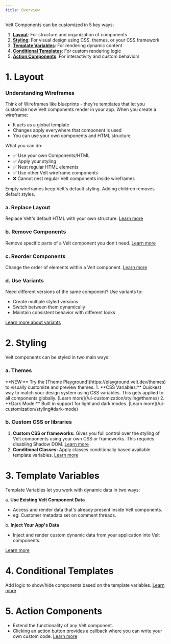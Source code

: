 ```yaml
---
title: Overview
---
```


Velt Components can be customized in 5 key ways:

1. [**Layout**](#1-layout): For structure and organization of components
2. [**Styling**](#2-styling): For visual design using CSS, themes, or your CSS framework
3. [**Template Variables**](#3-template-variables): For rendering dynamic content
4. [**Conditional Templates**](#4-conditional-templates): For custom rendering logic
5. [**Action Components**](#5-action-components): For interactivity and custom behaviors

# 1. Layout

### Understanding Wireframes

Think of Wireframes like blueprints - they're templates that let you customize how Velt components render in your app. When you create a wireframe:
- It acts as a global template
- Changes apply everywhere that component is used
- You can use your own components and HTML structure

What you can do:
- ✅ Use your own Components/HTML
- ✅ Apply your styling
- ✅ Nest regular HTML elements
- ✅ Use other Velt wireframe components
- ❌ Cannot nest regular Velt components inside wireframes

<Warning>
Empty wireframes keep Velt's default styling. Adding children removes default styles.
</Warning>

### a. Replace Layout
Replace Velt's default HTML with your own structure.
[Learn more](/ui-customization/layout#replace-default-layout)

### b. Remove Components 
Remove specific parts of a Velt component you don't need.
[Learn more](/ui-customization/layout#remove-components)

### c. Reorder Components
Change the order of elements within a Velt component.
[Learn more](/ui-customization/layout#reorder-components)

### d. Use Variants
Need different versions of the same component? Use variants to:
- Create multiple styled versions
- Switch between them dynamically
- Maintain consistent behavior with different looks

[Learn more about variants](/ui-customization/layout#variants)

# 2. Styling

Velt components can be styled in two main ways:
### a. Themes
<Info>
**NEW:** Try the [Theme Playground](https://playground.velt.dev/themes) to visually customize and preview themes.
</Info>
1. **CSS Variables:** Quickest way to match your design system using CSS variables. This gets applied to all components globally. [Learn more](/ui-customization/styling#themes)
2. **Dark Mode:** Built in support for light and dark modes. [Learn more](/ui-customization/styling#dark-mode)


### b. Custom CSS or libraries
1. **Custom CSS or frameworks:** Gives you full control over the styling of Velt components using your own CSS or frameworks. This requires disabling Shadow DOM. [Learn more](/ui-customization/styling#custom-css-or-libraries)
2. **Conditional Classes:** Apply classes conditionally based available template variables. [Learn more](/ui-customization/styling#conditional-classes)


# 3. Template Variables
Template Variables let you work with dynamic data in two ways:

a. **Use Existing Velt Component Data**
   - Access and render data that's already present inside Velt components.
   - eg: Customer metadata set on comment threads.

b. **Inject Your App's Data**
   - Inject and render custom dynamic data from your application into Velt components.

[Learn more](/ui-customization/template-variables)

# 4. Conditional Templates
Add logic to show/hide components based on the template variables.
[Learn more](/ui-customization/conditional-templates)

# 5. Action Components
- Extend the functionality of any Velt component.
- Clicking an action button provides a callback where you can write your own custom code.
[Learn more](/ui-customization/custom-action-component)